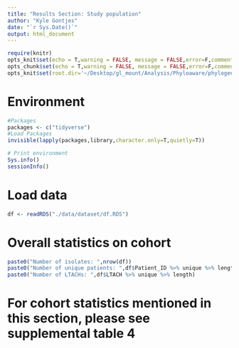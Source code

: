 ```yaml
---
title: "Results Section: Study population"
author: "Kyle Gontjes"
date: "`r Sys.Date()`"
output: html_document
---
```


```r
require(knitr)
opts_knit$set(echo = T,warning = FALSE, message = FALSE,error=F,comment=NA) 
opts_chunk$set(echo = T,warning = FALSE, message = FALSE,error=F,comment=NA)
opts_knit$set(root.dir='~/Desktop/gl_mount/Analysis/Phyloaware/phylogenetic-resistance-ms/')
```

# Environment

```r
#Packages
packages <- c("tidyverse")   
#Load Packages
invisible(lapply(packages,library,character.only=T,quietly=T))

# Print environment
Sys.info()
sessionInfo()
```

# Load data

```r
df <- readRDS("./data/dataset/df.RDS")
```

# Overall statistics on cohort

```r
paste0("Number of isolates: ",nrow(df))
paste0("Number of unique patients: ",df$Patient_ID %>% unique %>% length)
paste0("Number of LTACHs: ",df$LTACH %>% unique %>% length)
```

# For cohort statistics mentioned in this section, please see supplemental table 4 
